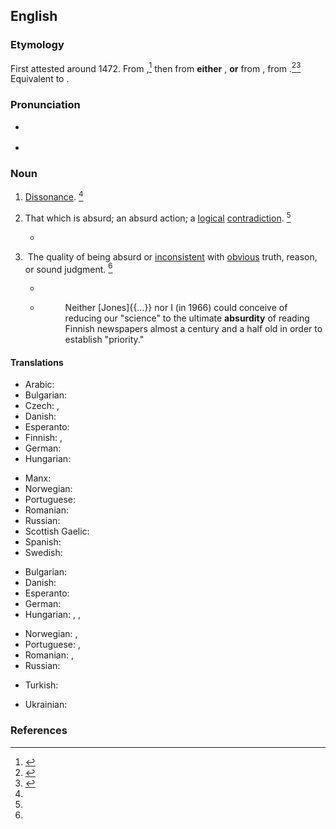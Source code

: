 ==English==

===Etymology===
First attested around 1472. From {{etyl|enm|en}} {{m|enm|absurdite}},<ref name=RHD>{{R:RHCD|page=7}}</ref> then from '''either''' {{etyl|frm|en}} {{m|frm|absurdité}}, '''or''' from {{etyl|LL.|en}} {{m|la|absurditas||dissonance, incongruity}}, from {{etyl|la|en}} {{m|la|absurdus}} {{suffix||itas|gloss2=quality, state, degree|lang=la|nocat=1}}.<ref name=WI3>{{R:MW3 1976|page=8}}</ref><ref name=SOED>{{R:SOED5|page=10}}</ref> Equivalent to {{suffix|absurd|ity|lang=en}}.

===Pronunciation===
* {{a|RP}} {{IPA|/əbˈsɝd.ɪ.ti/|lang=en}}
* {{a|US}} {{IPA|/æbˈsɝd.ɪ.ti/|/æbˈzɝd.ɪ.ti/|/əbˈsɝd.ɪ.ti/|/əbˈzɝd.ɪ.ti/|lang=en}}

===Noun===
{{en-noun|~|absurdities}}

# {{lb|en|obsolete|rare}} [[dissonance|Dissonance]]. {{defdate|Attested from around 1350 to 1470 until the late 17<sup>th</sup> century.}}<ref name=SOED/>
# {{lb|en|countable}} That which is absurd; an absurd action; a [[logical]] [[contradiction]]. {{defdate|First attested in the late 15<sup>th</sup> century.}}<ref name=SOED/>
#* {{quote-book|passage=His travels were full of '''absurdities'''.|author=Johnson}}
# {{lb|en|uncountable}} The quality of being absurd or [[inconsistent]] with [[obvious]] truth, reason, or sound judgment. {{defdate|First attested in the early 16<sup>th</sup> century.}}<ref name=SOED/>
#* {{quote-book|passage=The '''absurdity''' of the actual idea of an infinite number.|author=[[w:John Locke|John Locke]]}}
#* {{RQ:Schuster Hepaticae V|viii}}
#*: Neither [Jones]{{...}} nor I (in 1966) could conceive of reducing our "science" to the ultimate '''absurdity''' of reading Finnish newspapers almost a century and a half old in order to establish "priority."

====Translations====
{{trans-top|the quality of being absurd}}
* Arabic: {{t|ar|ساخافَة}}
* Bulgarian: {{t+|bg|абсурдност|tr=absúrdnost}}
* Czech: {{t|cs|absurdnost|f}}, {{t|cs|absurdita|f}}
* Danish: {{t|da|absurditet|c}}
* Esperanto: {{t|eo|absurdeco}}
* Finnish: {{t+|fi|mielettömyys}}, {{t+|fi|hulluus}}
* German: {{t+|de|Absurdität|f}}
* Hungarian: {{t+|hu|abszurdum}}
{{trans-mid}}
* Manx: {{t|gv|meecheeallid|m}}
* Norwegian: {{t+|no|absurditet|m}}
* Portuguese: {{t+|pt|absurdidade|f}}
* Romanian: {{t+|ro|absurditate}}
* Russian: {{t+|ru|абсу́рдность|f}}
* Scottish Gaelic: {{t|gd|amaideas|m}}
* Spanish: {{t+|es|absurdo|m}}
* Swedish: {{t+|sv|absurditet|c}}
{{trans-bottom}}

{{trans-top|an absurd action}}
* Bulgarian: {{t+|bg|абсурдност|tr=absúrdnost}}
* Danish: {{t|da|absurditet|c}}
* Esperanto: {{t|eo|absurdaĵo}}
* German: {{t+|de|Absurdität|f}}
* Hungarian: {{t+|hu|abszurdum}}, {{t+|hu|képtelenség}}, {{t+|hu|abszurditás}}
{{trans-mid}}
* Norwegian: {{t+|no|absurditet|m}}, {{t|no|meningsløshet|m}}
* Portuguese: {{t+|pt|absurdo|m}}, {{t+|pt|absurdidade|f}}
* Romanian: {{t+|ro|absurd}}, {{t+|ro|absurditate}}
* Russian: {{t+|ru|абсу́рд}}
{{trans-bottom}}

{{checktrans-top}}
* Turkish: {{t+check|tr|saçmalık}}
{{trans-mid}}
* Ukrainian: {{t-check|uk|:uk:абсурд|sc=Cyrl}}
{{trans-bottom}}

===References===
<references/>